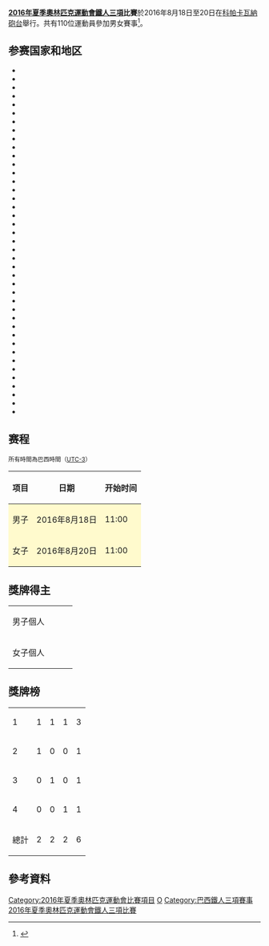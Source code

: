 {{NoteTA|G1=Sports}}
{{Infobox Olympic event
|event = 鐵人三項
|games = 2016年夏季
|image = [[Image:Triathlon_pictogram.svg|100px]]
|caption = 
|venue = [[科帕卡瓦納砲台|科帕卡瓦納砲台]]
|dates = 2016年8月18日至20日
|competitors = 110
|nations = 
|prev = [[2012年夏季奧林匹克運動會鐵人三項比賽|2012]]
|next = [[2020年夏季奧林匹克運動會鐵人三項比賽|2020]]
}}
{{2016年夏季奧林匹克運動會鐵人三項比賽}}
'''[[2016年夏季奧林匹克運動會|2016年夏季奧林匹克運動會]][[鐵人三項|鐵人三項]]比賽'''於2016年8月18日至20日在[[科帕卡瓦納砲台|科帕卡瓦納砲台]]舉行。共有110位運動員參加男女賽事<ref>{{cite web|url=http://www.rio2016.com/en/the-games/olympic/sports/triathlon|title=Rio 2016: Triathlon|publisher=[[Rio_2016|Rio 2016]]|accessdate=31 January 2015|archive-date=2015-10-08|archive-url=https://web.archive.org/web/20151008192523/http://www.rio2016.com/en/the-games/olympic/sports/triathlon|dead-url=no}}</ref>。

==参赛国家和地区==
{{div col|colwidth=20em}}
*{{flagIOC|ARG|2016年夏季|2}}
*{{flagIOC|AUS|2016年夏季|6}}
*{{flagIOC|AUT|2016年夏季|3}}
*{{flagIOC|AZE|2016年夏季|1}}
*{{flagIOC|BAR|2016年夏季|1}}
*{{flagIOC|BEL|2016年夏季|4}}
*{{flagIOC|BER|2016年夏季|1}}
*{{flagIOC|BRA|2016年夏季|2}}
*{{flagIOC|CAN|2016年夏季|5}}
*{{flagIOC|CHI|2016年夏季|1}}
*{{flagIOC|CHN|2016年夏季|2}}
*{{flagIOC|CRC|2016年夏季|1}}
*{{flagIOC|CZE|2016年夏季|1}}
*{{flagIOC|DEN|2016年夏季|1}}
*{{flagIOC|ECU|2016年夏季|1}}
*{{flagIOC|EST|2016年夏季|1}}
*{{flagIOC|FRA|2016年夏季|4}}
*{{flagIOC|GER|2016年夏季|5}}
*{{flagIOC|GBR|2016年夏季|6}}
*{{flagIOC|HUN|2016年夏季|4}}
*{{flagIOC|IRL|2016年夏季|2}}
*{{flagIOC|ISR|2016年夏季|1}}
*{{flagIOC|ITA|2016年夏季|4}}
*{{flagIOC|JPN|2016年夏季|4}}
*{{flagIOC|JOR|2016年夏季|1}}
*{{flagIOC|MRI|2016年夏季|1}}
*{{flagIOC|MEX|2016年夏季|5}}
*{{flagIOC|NED|2016年夏季|2}}
*{{flagIOC|NOR|2016年夏季|1}}
*{{flagIOC|NZL|2016年夏季|5}}
*{{flagIOC|POL|2016年夏季|1}}
*{{flagIOC|POR|2016年夏季|3}}
*{{flagIOC|RUS|2016年夏季|6}}
*{{flagIOC|SVK|2016年夏季|1}}
*{{flagIOC|SLO|2016年夏季|1}}
*{{flagIOC|RSA|2016年夏季|4}}
*{{flagIOC|ESP|2016年夏季|6}}
*{{flagIOC|SWE|2016年夏季|1}}
*{{flagIOC|SUI|2016年夏季|4}}
*{{flagIOC|UKR|2016年夏季|1}}
*{{flagIOC|USA|2016年夏季|6}}
{{div col end}}

==赛程==
<small>所有時間為巴西時間（[[UTC-3|UTC-3]]）</small>
{| class="wikitable"
! 项目
! 日期
! 开始时间
|-
| style=background:lemonchiffon|男子 || style=background:lemonchiffon| 2016年8月18日 || style=background:lemonchiffon|11:00
|-
| style=background:lemonchiffon|女子 || style=background:lemonchiffon| 2016年8月20日 || style=background:lemonchiffon|11:00  
|}

==獎牌得主==
{| {{MedalistTable|type=項目}}
|-
|男子個人<br>{{DetailsLink|2016年夏季奧林匹克運動會男子鐵人三項比賽}}
|{{flagIOCmedalist|[[阿利斯泰尔·布朗利|阿利斯泰尔·布朗利]]|GBR|2016年夏季}} 
|{{flagIOCmedalist|[[乔纳森·布朗利|乔纳森·布朗利]]|GBR|2016年夏季}}
|{{flagIOCmedalist|[[亨利·斯库曼|亨利·斯库曼]]|RSA|2016年夏季}}
|-
|女子個人<br>{{DetailsLink|2016年夏季奧林匹克運動會女子鐵人三項比賽}}
|{{flagIOCmedalist|[[格温·乔根森|格温·乔根森]]|USA|2016年夏季}} 
|{{flagIOCmedalist|[[尼科拉·斯比瑞格|尼科拉·斯比瑞格]]|SUI|2016年夏季}}
|{{flagIOCmedalist|[[维姬·霍兰德|维姬·霍兰德]]|GBR|2016年夏季}}
|}

== 獎牌榜==

{| {{RankedMedalTable|class=wikitable sortable}}
|-
|1||align=left|{{flagIOC|GBR|2016年夏季}}||1||1||1||3
|-
|2||align=left|{{flagIOC|USA|2016年夏季}}||1||0||0||1
|-
|3||align=left|{{flagIOC|SUI|2016年夏季}}||0||1||0||1
|-
|4||align=left|{{flagIOC|RSA|2016年夏季}}||0||0||1||1
|-
!colspan=2| 總計 || 2 || 2|| 2 || 6
|}

==參考資料==
{{reflist}}

{{2016年夏季奧林匹克運動會項目}}
{{奧林匹克運動會鐵人三項比賽}}

[[Category:2016年夏季奧林匹克運動會比賽項目|Category:2016年夏季奧林匹克運動會比賽項目]]
[[Category:2016年鐵人三項|O]]
[[Category:巴西鐵人三項賽事|Category:巴西鐵人三項賽事]]
[[Category:2016年夏季奧林匹克運動會鐵人三項比賽|]]